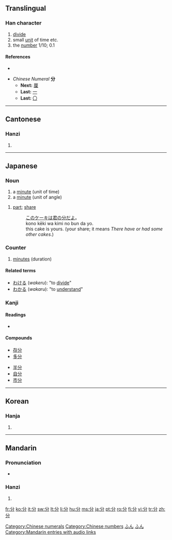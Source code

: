 ==Translingual==

===Han character===
{{Han char|rn=18|rad=刀|as=02|sn=4|four=8022<sub>7</sub>|canj=金尸竹 (CSH)}}

# [[divide]]
# small [[unit]] of time etc.
# the [[number]] 1/10; 0.1

====References====
* {{Han ref|kx=0136.040|dkj=01853|dj=0304.120|hdz=10321.030|uh=5206|ud=20998|bh=A4C0|bd=42176}}

* ''Chinese Numeral'' '''分'''
** '''Next:''' [[厘]]
** '''Last:''' [[一]]
** '''Last:''' [[〇]]

[[Category:Chinese numerals]]
[[Category:Chinese numbers]]
----

==Cantonese==

===Hanzi===
{{yue-hanzi|jyut=|y=fan1, fan6}}

# {{defn|Cantonese}}

----

==Japanese==

===Noun===
{{ja-noun|k|hira=ふん|rom=fun}}

# a [[minute]] (unit of time)
# a [[minute]] (unit of angle)

{{ja-noun|k|hira=ぶん|rom=bun|hidx=ふん'}}
# [[part]]; [[share]]
#: [[この]][[ケーキ]][[は]][[君]][[の]][[分]][[だ]][[よ]]。
#: kono kēki wa kimi no bun da yo.
#: this cake is yours. (your share; it means ''There have or had some other cakes''.)

===Counter===
{{ja-pos|k|counter|hira=ふん|rom=fun}}

# [[minute]]s (duration)

====Related terms====
* [[わける]] (''wakeru''): "to [[divide]]"
* [[わかる]] (''wakaru''): "to [[understand]]"

===Kanji===
{{ja-kanji|grade=2|rs=刀02}}

====Readings====
* {{ja-readings|on=[[ぶん]] (''bun''), [[ふん]] (''fun''), [[ぶ]] (''bu'')|kun=[[わける]] (''wakeru''), [[わかる]] (''wakaru''), [[わかれる]] (''wakareru'')}}

====Compounds====
{{top2}}
* [[存分]]
* [[多分]]
{{mid2}}
* [[半分]]
* [[自分]]
* [[市分]]
{{mid4}}
{{bottom}}

[[Category:1000 Japanese basic words|ふん]]
[[Category:ja:Time|ふん]]

----

==Korean==

===Hanja===
{{ko-hanja|hangeul=[[분]], [[푼]]|eumhun=나눌|rv=bun, pun|mr=pun, p'un}}

# {{defn|Korean}}

----

==Mandarin==

===Pronunciation===
*{{audio|zh-fēn.ogg|audio}}

===Hanzi===
{{cmn-hanzi|pin=[[fēn]] ([[fen1]])|wg=fen<sup>1</sup>}}

# {{defn|Mandarin}}

[[Category:Mandarin entries with audio links]]
[[fr:分]]
[[ko:分]]
[[it:分]]
[[sw:分]]
[[lt:分]]
[[li:分]]
[[hu:分]]
[[ms:分]]
[[ja:分]]
[[pt:分]]
[[ro:分]]
[[fi:分]]
[[vi:分]]
[[tr:分]]
[[zh:分]]